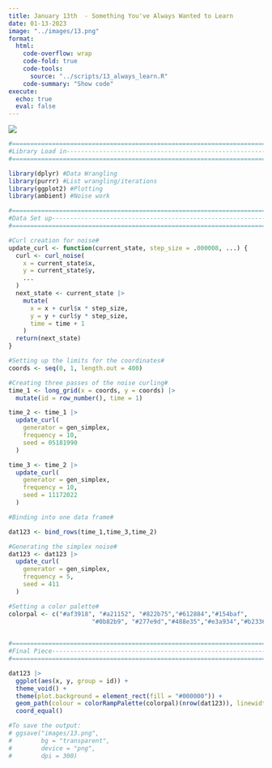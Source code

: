 ```yaml
---
title: January 13th  - Something You've Always Wanted to Learn
date: 01-13-2023
image: "../images/13.png"
format:
  html:
    code-overflow: wrap
    code-fold: true
    code-tools:
      source: "../scripts/13_always_learn.R"
    code-summary: "Show code"
execute:
  echo: true
  eval: false
---
```


![](/images/13.png){fig-alt="An image with a simplex noise (worm like) pattern spread throughout the image in red, purple, and blue colors on a black background." fig-align="center"}

```r
#=============================================================================#
#Library Load in---------------------------------------------------------------
#=============================================================================#

library(dplyr) #Data Wrangling
library(purrr) #List wrangling/iterations
library(ggplot2) #Plotting
library(ambient) #Noise work

#=============================================================================#
#Data Set up-------------------------------------------------------------------
#=============================================================================#

#Curl creation for noise#
update_curl <- function(current_state, step_size = .000008, ...) {
  curl <- curl_noise(
    x = current_state$x, 
    y = current_state$y,
    ...
  )
  next_state <- current_state |>
    mutate(
      x = x + curl$x * step_size,
      y = y + curl$y * step_size,
      time = time + 1
    )
  return(next_state)
}

#Setting up the limits for the coordinates#
coords <- seq(0, 1, length.out = 400)

#Creating three passes of the noise curling#
time_1 <- long_grid(x = coords, y = coords) |> 
  mutate(id = row_number(), time = 1)

time_2 <- time_1 |>
  update_curl(
    generator = gen_simplex,
    frequency = 10, 
    seed = 05181990
  )

time_3 <- time_2 |> 
  update_curl(
    generator = gen_simplex,
    frequency = 10, 
    seed = 11172022
  )

#Binding into one data frame#

dat123 <- bind_rows(time_1,time_3,time_2)

#Generating the simplex noise#
dat123 <- dat123 |>
  update_curl(
    generator = gen_simplex,
    frequency = 5, 
    seed = 411
  )

#Setting a color palette#
colorpal <- c("#af3918", "#a21152", "#822b75","#612884","#154baf",
                       "#0b82b9", "#277e9d","#488e35","#e3a934","#b2336a")
                       

#=============================================================================#
#Final Piece-------------------------------------------------------------------
#=============================================================================#

dat123 |>
  ggplot(aes(x, y, group = id)) + 
  theme_void() +
  theme(plot.background = element_rect(fill = "#000000")) +
  geom_path(colour = colorRampPalette(colorpal)(nrow(dat123)), linewidth = 2) +
  coord_equal()

#To save the output:
# ggsave("images/13.png",
#        bg = "transparent",
#        device = "png",
#        dpi = 300)
```
